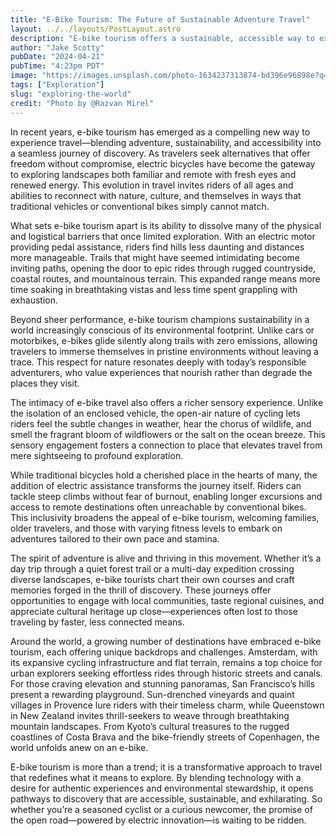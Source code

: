 ```yaml
---
title: "E-Bike Tourism: The Future of Sustainable Adventure Travel"
layout: ../../layouts/PostLayout.astro
description: "E-bike tourism offers a sustainable, accessible way to explore the world—bringing adventure, nature, and culture closer than ever before. "
author: "Jake Scotty"
pubDate: "2024-04-21"
pubTime: "4:23pm PDT"
image: "https://images.unsplash.com/photo-1634237313874-bd396e96898e?q=80&w=2664&auto=format&fit=crop&ixlib=rb-4.0.3&ixid=M3wxMjA3fDB8MHxwaG90by1wYWdlfHx8fGVufDB8fHx8fA%3D%3D"
tags: ["Exploration"]
slug: "exploring-the-world"
credit: "Photo by @Razvan Mirel"
---
```


In recent years, e-bike tourism has emerged as a compelling new way to experience travel—blending adventure, sustainability, and accessibility into a seamless journey of discovery. As travelers seek alternatives that offer freedom without compromise, electric bicycles have become the gateway to exploring landscapes both familiar and remote with fresh eyes and renewed energy. This evolution in travel invites riders of all ages and abilities to reconnect with nature, culture, and themselves in ways that traditional vehicles or conventional bikes simply cannot match.

What sets e-bike tourism apart is its ability to dissolve many of the physical and logistical barriers that once limited exploration. With an electric motor providing pedal assistance, riders find hills less daunting and distances more manageable. Trails that might have seemed intimidating become inviting paths, opening the door to epic rides through rugged countryside, coastal routes, and mountainous terrain. This expanded range means more time soaking in breathtaking vistas and less time spent grappling with exhaustion.

Beyond sheer performance, e-bike tourism champions sustainability in a world increasingly conscious of its environmental footprint. Unlike cars or motorbikes, e-bikes glide silently along trails with zero emissions, allowing travelers to immerse themselves in pristine environments without leaving a trace. This respect for nature resonates deeply with today’s responsible adventurers, who value experiences that nourish rather than degrade the places they visit.

The intimacy of e-bike travel also offers a richer sensory experience. Unlike the isolation of an enclosed vehicle, the open-air nature of cycling lets riders feel the subtle changes in weather, hear the chorus of wildlife, and smell the fragrant bloom of wildflowers or the salt on the ocean breeze. This sensory engagement fosters a connection to place that elevates travel from mere sightseeing to profound exploration.

While traditional bicycles hold a cherished place in the hearts of many, the addition of electric assistance transforms the journey itself. Riders can tackle steep climbs without fear of burnout, enabling longer excursions and access to remote destinations often unreachable by conventional bikes. This inclusivity broadens the appeal of e-bike tourism, welcoming families, older travelers, and those with varying fitness levels to embark on adventures tailored to their own pace and stamina.

The spirit of adventure is alive and thriving in this movement. Whether it’s a day trip through a quiet forest trail or a multi-day expedition crossing diverse landscapes, e-bike tourists chart their own courses and craft memories forged in the thrill of discovery. These journeys offer opportunities to engage with local communities, taste regional cuisines, and appreciate cultural heritage up close—experiences often lost to those traveling by faster, less connected means.

Around the world, a growing number of destinations have embraced e-bike tourism, each offering unique backdrops and challenges. Amsterdam, with its expansive cycling infrastructure and flat terrain, remains a top choice for urban explorers seeking effortless rides through historic streets and canals. For those craving elevation and stunning panoramas, San Francisco’s hills present a rewarding playground. Sun-drenched vineyards and quaint villages in Provence lure riders with their timeless charm, while Queenstown in New Zealand invites thrill-seekers to weave through breathtaking mountain landscapes. From Kyoto’s cultural treasures to the rugged coastlines of Costa Brava and the bike-friendly streets of Copenhagen, the world unfolds anew on an e-bike.

E-bike tourism is more than a trend; it is a transformative approach to travel that redefines what it means to explore. By blending technology with a desire for authentic experiences and environmental stewardship, it opens pathways to discovery that are accessible, sustainable, and exhilarating. So whether you’re a seasoned cyclist or a curious newcomer, the promise of the open road—powered by electric innovation—is waiting to be ridden.
